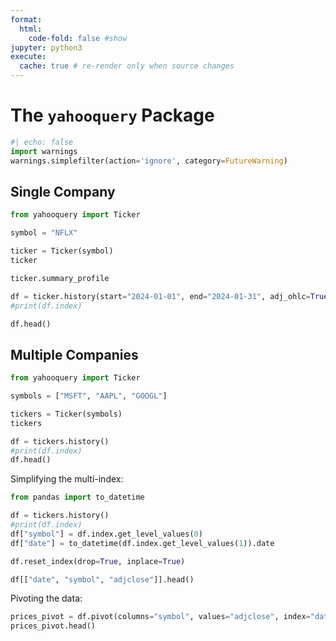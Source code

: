 ```yaml
---
format:
  html:
    code-fold: false #show
jupyter: python3
execute:
  cache: true # re-render only when source changes
---
```


# The `yahooquery` Package



```python
#| echo: false
import warnings
warnings.simplefilter(action='ignore', category=FutureWarning)
```

## Single Company

```python
from yahooquery import Ticker

symbol = "NFLX"

ticker = Ticker(symbol)
ticker
```

```python
ticker.summary_profile
```



```python
df = ticker.history(start="2024-01-01", end="2024-01-31", adj_ohlc=True)
#print(df.index)

df.head()
```

## Multiple Companies

```python
from yahooquery import Ticker

symbols = ["MSFT", "AAPL", "GOOGL"]

tickers = Ticker(symbols)
tickers
```

```python
df = tickers.history()
#print(df.index)
df.head()
```

Simplifying the multi-index:

```python
from pandas import to_datetime

df = tickers.history()
#print(df.index)
df["symbol"] = df.index.get_level_values(0)
df["date"] = to_datetime(df.index.get_level_values(1)).date

df.reset_index(drop=True, inplace=True)

df[["date", "symbol", "adjclose"]].head()
```

Pivoting the data:

```python
prices_pivot = df.pivot(columns="symbol", values="adjclose", index="date")
prices_pivot.head()
```
